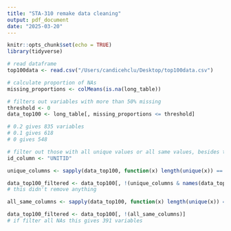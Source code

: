 ```yaml
---
title: "STA-310 remake data cleaning"
output: pdf_document
date: "2025-03-20"
---
```


```r
knitr::opts_chunk$set(echo = TRUE)
library(tidyverse)
```

```r
# read dataframe
top100data <- read.csv("/Users/candicehclu/Desktop/top100data.csv")
```

```r
# calculate proportion of NAs
missing_proportions <- colMeans(is.na(long_table))

# filters out variables with more than 50% missing
threshold <- 0
data_top100 <- long_table[, missing_proportions <= threshold]

# 0.2 gives 835 variables
# 0.1 gives 618
# 0 gives 548
```

```r
# filter out those with all unique values or all same values, besides the id column (UNITID)
id_column <- "UNITID" 

unique_columns <- sapply(data_top100, function(x) length(unique(x)) == nrow(data_top100))

data_top100_filtered <- data_top100[, !(unique_columns & names(data_top100) != id_column)]
# this didn't remove anything

all_same_columns <- sapply(data_top100, function(x) length(unique(x)) == 1)

data_top100_filtered <- data_top100[, !(all_same_columns)]
# if filter all NAs this gives 391 variables
```